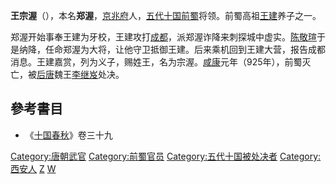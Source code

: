 '''王宗渥'''（{{bd|9世纪||925年||catIdx=W}}），本名'''郑渥'''，[[京兆府|京兆府]]人，[[五代十国|五代十国]][[前蜀|前蜀]]将领。前蜀高祖[[王建_(前蜀)|王建]]养子之一。

郑渥开始事奉王建为牙校，王建攻打[[成都|成都]]，派郑渥诈降来刺探城中虚实。[[陈敬瑄|陈敬瑄]]于是纳降，任命郑渥为大将，让他守卫抵御王建。后来乘机回到王建大营，报告成都消息。王建嘉赏，列为义子，赐姓王，名为宗渥。[[咸康_(前蜀)|咸康]]元年（925年），前蜀灭亡，被[[后唐|后唐]]魏王[[李继岌|李继岌]]处决。

==參考書目==
*《[[十国春秋|十国春秋]]》卷三十九
{{DEFAULTSORT:W}}
[[Category:唐朝武官|Category:唐朝武官]]
[[Category:前蜀官员|Category:前蜀官员]]
[[Category:五代十国被处决者|Category:五代十国被处决者]]
[[Category:西安人|Category:西安人]]
[[Category:王姓|Z]]
[[Category:郑姓|W]]
